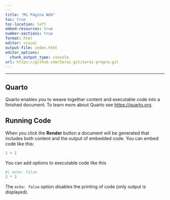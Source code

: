 ```yaml
---
---
title: "Mi Página Web"
toc: true
toc-location: left
embed-resources: true
number-sections: true
format: html
editor: visual
output-file: index.html
editor_options:
  chunk_output_type: console
url: https://github.com/Sarai-git/sarai-progra.git
---
```


---

## Quarto

Quarto enables you to weave together content and executable code into a finished document. To learn more about Quarto see <https://quarto.org>.

## Running Code

When you click the **Render** button a document will be generated that includes both content and the output of embedded code. You can embed code like this:

```r
1 + 1
```

You can add options to executable code like this

```r
#| echo: false
2 * 2
```

The `echo: false` option disables the printing of code (only output is displayed).
